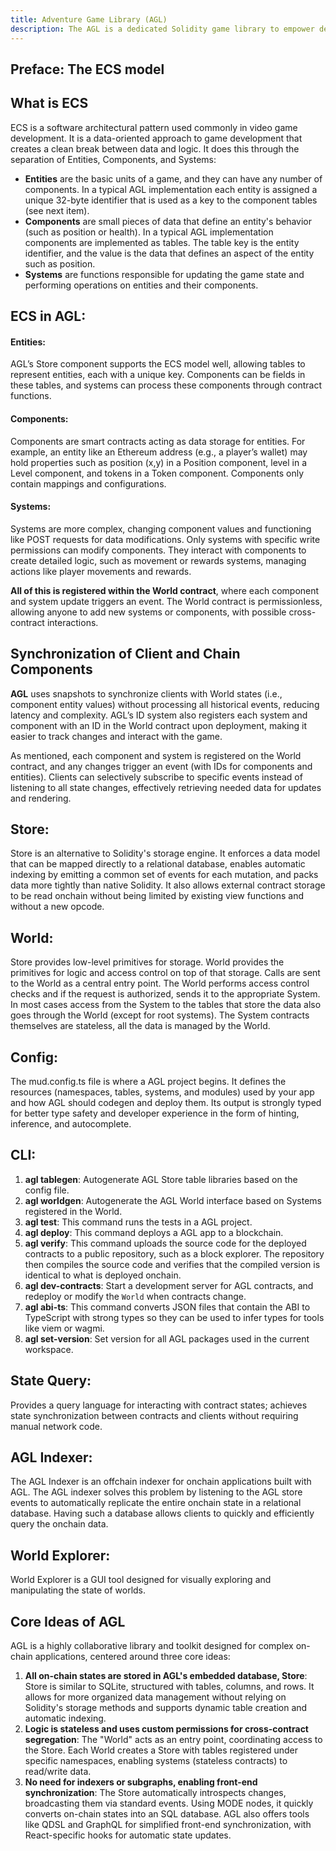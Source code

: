 ```yaml
---
title: Adventure Game Library (AGL)
description: The AGL is a dedicated Solidity game library to empower developers to efficiently create fully onchain games(FOCGs). This library is rooted in classic MUD principles but extended with modern architectural patterns such as the Entity Component System (ECS), which supports a more modular and scalable approach to game development.
---
```


## Preface: The ECS model
## What is ECS

ECS is a software architectural pattern used commonly in video game development. It is a data-oriented approach to game development that creates a clean break between data and logic. It does this through the separation of Entities, Components, and Systems:

- **Entities** are the basic units of a game, and they can have any number of components. In a typical AGL implementation each entity is assigned a unique 32-byte identifier that is used as a key to the component tables (see next item).
- **Components** are small pieces of data that define an entity's behavior (such as position or health). In a typical AGL implementation components are implemented as tables. The table key is the entity identifier, and the value is the data that defines an aspect of the entity such as position.
- **Systems** are functions responsible for updating the game state and performing operations on entities and their components.

## ECS in AGL:

#### Entities:

AGL’s Store component supports the ECS model well, allowing tables to represent entities, each with a unique key. Components can be fields in these tables, and systems can process these components through contract functions.

#### Components:

Components are smart contracts acting as data storage for entities. For example, an entity like an Ethereum address (e.g., a player’s wallet) may hold properties such as position (x,y) in a Position component, level in a Level component, and tokens in a Token component. Components only contain mappings and configurations.

#### Systems:

Systems are more complex, changing component values and functioning like POST requests for data modifications. Only systems with specific write permissions can modify components. They interact with components to create detailed logic, such as movement or rewards systems, managing actions like player movements and rewards.

**All of this is registered within the World contract**, where each component and system update triggers an event. The World contract is permissionless, allowing anyone to add new systems or components, with possible cross-contract interactions.

## Synchronization of Client and Chain Components

**AGL** uses snapshots to synchronize clients with World states (i.e., component entity values) without processing all historical events, reducing latency and complexity. AGL’s ID system also registers each system and component with an ID in the World contract upon deployment, making it easier to track changes and interact with the game.

As mentioned, each component and system is registered on the World contract, and any changes trigger an event (with IDs for components and entities). Clients can selectively subscribe to specific events instead of listening to all state changes, effectively retrieving needed data for updates and rendering.

## Store:

Store is an alternative to Solidity's storage engine. It enforces a data model that can be mapped directly to a relational database, enables automatic indexing by emitting a common set of events for each mutation, and packs data more tightly than native Solidity. It also allows external contract storage to be read onchain without being limited by existing view functions and without a new opcode.

## World:

Store provides low-level primitives for storage. World provides the primitives for logic and access control on top of that storage.
Calls are sent to the World as a central entry point. The World performs access control checks and if the request is authorized, sends it to the appropriate System. In most cases access from the System to the tables that store the data also goes through the World (except for root systems). The System contracts themselves are stateless, all the data is managed by the World.

## Config:

The mud.config.ts file is where a AGL project begins. It defines the resources (namespaces, tables, systems, and modules) used by your app and how AGL should codegen and deploy them. Its output is strongly typed for better type safety and developer experience in the form of hinting, inference, and autocomplete.

## CLI:

1. **agl tablegen**: Autogenerate AGL Store table libraries based on the config file.
2. **agl worldgen**: Autogenerate the AGL World interface based on Systems registered in the World.
3. **agl test**: This command runs the tests in a AGL project.
4. **agl deploy**: This command deploys a AGL app to a blockchain.
5. **agl verify**: This command uploads the source code for the deployed contracts to a public repository, such as a block explorer. The repository then compiles the source code and verifies that the compiled version is identical to what is deployed onchain.
6. **agl dev-contracts**: Start a development server for AGL contracts, and redeploy or modify the `World` when contracts change.
7. **agl abi-ts**: This command converts JSON files that contain the ABI to TypeScript with strong types so they can be used to infer types for tools like viem or wagmi.
8. **agl set-version**: Set version for all AGL packages used in the current workspace.

## State Query:

Provides a query language for interacting with contract states; achieves state synchronization between contracts and clients without requiring manual network code.

##  AGL Indexer:

The AGL Indexer is an offchain indexer for onchain applications built with AGL.
The AGL indexer solves this problem by listening to the AGL store events to automatically replicate the entire onchain state in a relational database. Having such a database allows clients to quickly and efficiently query the onchain data.

## World Explorer:

World Explorer is a GUI tool designed for visually exploring and manipulating the state of worlds.

## **Core Ideas of AGL**

AGL is a highly collaborative library and toolkit designed for complex on-chain applications, centered around three core ideas:

1. **All on-chain states are stored in AGL's embedded database, Store**: Store is similar to SQLite, structured with tables, columns, and rows. It allows for more organized data management without relying on Solidity's storage methods and supports dynamic table creation and automatic indexing.
2. **Logic is stateless and uses custom permissions for cross-contract segregation**: The "World" acts as an entry point, coordinating access to the Store. Each World creates a Store with tables registered under specific namespaces, enabling systems (stateless contracts) to read/write data.
3. **No need for indexers or subgraphs, enabling front-end synchronization**: The Store automatically introspects changes, broadcasting them via standard events. Using MODE nodes, it quickly converts on-chain states into an SQL database. AGL also offers tools like QDSL and GraphQL for simplified front-end synchronization, with React-specific hooks for automatic state updates.

